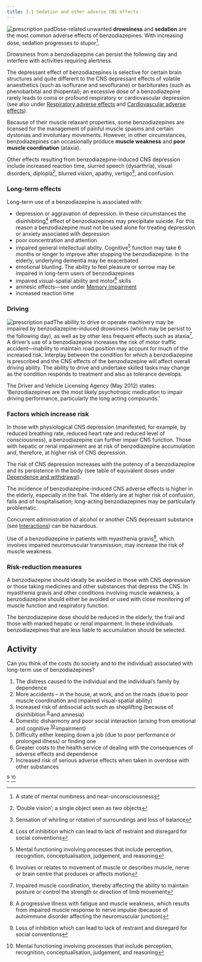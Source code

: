 ```yaml
---
title: 3.1 Sedation and other adverse CNS effects
---
```



![prescription pad](../../assets/con247110.jpg)Dose-related unwanted **drowsiness** and **sedation** are the most common adverse effects of benzodiazepines. With increasing dose, sedation progresses to stupor[^1].

Drowsiness from a benzodiazepine can persist the following day and interfere with activities requiring alertness.

The depressant effect of benzodiazepines is selective for certain brain structures and quite different to the CNS depressant effects of volatile anaesthetics (such as isoflurane and sevoflurane) or barbiturates (such as phenobarbital and thiopental); an excessive dose of a benzodiazepine rarely leads to coma or profound respiratory or cardiovascular depression (see also under [Respiratory adverse effects](/benzodiazepines/CON234573_7) and [Cardiovascular adverse effects](/benzodiazepines/CON234573_8)).

Because of their muscle relaxant properties, some benzodiazepines are licensed for the management of painful muscle spasms and certain dystonias and involuntary movements. However, in other circumstances, benzodiazepines can occasionally produce **muscle weakness** and **poor muscle coordination** (ataxia).

Other effects resulting from benzodiazepine-induced CNS depression include increased reaction time, slurred speech (dysarthria), visual disorders, diplopia[^2], blurred vision, apathy, vertigo[^3], and confusion.

### Long-term effects

Long-term use of a benzodiazepine is associated with:

* depression or aggravation of depression. In these circumstances the disinhibiting[^4] effect of benzodiazepines may precipitate suicide. For this reason a benzodiazepine must not be used alone for treating depression or anxiety associated with depression
* poor concentration and attention
* impaired general intellectual ability. Cognitive[^5] function may take 6 months or longer to improve after stopping the benzodiazepine. In the elderly, underlying dementia may be exacerbated
* emotional blunting. The ability to feel pleasure or sorrow may be impaired in long-term users of benzodiazepines
* impaired visual-spatial ability and motor[^6] skills
* amnesic effects—see under [Memory impairment](/benzodiazepines/CON234573_9)
* increased reaction time
### Driving

![prescription pad](../../assets/con247111.jpg)The ability to drive or operate machinery may be impaired by benzodiazepine-induced drowsiness (which may be persist to the following day), as well as by other less frequent effects such as ataxia[^7]. A driver’s use of a benzodiazepine increases the risk of motor traffic accident—inability to maintain road position may account for much of the increased risk. Interplay between the condition for which a benzodiazepine is prescribed and the CNS effects of the benzodiazepine will affect overall driving ability. The ability to drive and undertake skilled tasks may change as the condition responds to treatment and also as tolerance develops.

  
<Expander title="Did you know...">
 <p>
  The Driver and Vehicle Licensing Agency (May 2012) states: ‘Benzodiazepines are the most likely psychotropic medication to impair driving performance, particularly the long acting compounds.’
 </p>
</Expander>





### Factors which increase risk

In those with physiological CNS depression (manifested, for example, by reduced breathing rate, reduced heart rate and reduced level of consciousness), a benzodiazepine can further impair CNS function. Those with hepatic or renal impairment are at risk of benzodiazepine accumulation and, therefore, at higher risk of CNS depression.

The risk of CNS depression increases with the potency of a benzodiazepine and its persistence in the body (see table of equivalent doses under [Dependence and withdrawal](/benzodiazepines/CON234573_11)).

The incidence of benzodiazepine-induced CNS adverse effects is higher in the elderly, especially in the frail. The elderly are at higher risk of confusion, falls and of hospitalisation; long-acting benzodiazepines may be particularly problematic.

Concurrent administration of alcohol or another CNS depressant substance (see [Interactions](/benzodiazepines/CON234573_13)) can be hazardous.

Use of a benzodiazepine in patients with myasthenia gravis[^8], which involves impaired neuromuscular transmission, may increase the risk of muscle weakness.

### Risk-reduction measures

A benzodiazepine should ideally be avoided in those with CNS depression or those taking medicines and other substances that depress the CNS. In myasthenia gravis and other conditions involving muscle weakness, a benzodiazepine should either be avoided or used with close monitoring of muscle function and respiratory function.

The benzodiazepine dose should be reduced in the elderly, the frail and those with marked hepatic or renal impairment. In these individuals benzodiazepines that are less liable to accumulation should be selected.

  
## Activity

Can you think of the costs (to society and to the individual) associated with long-term use of benzodiazepines?

<Expander title="Click here for possible answer">
 <ol>
  <li>
   The distress caused to the individual and the individual’s family by dependence
  </li>
  <li>
   More accidents – in the house, at work, and on the roads (due to poor muscle coordination and impaired visual-spatial ability)
  </li>
  <li>
   Increased risk of antisocial acts such as shoplifting (because of disinhibition<sup>
    <a class="footnote-ref" href="#fn-9">
     9
    </a>
   </sup> and amnesia)
  </li>
  <li>
   Domestic disharmony and poor social interaction (arising from emotional and cognitive<sup>
    <a class="footnote-ref" href="#fn-10">
     10
    </a>
   </sup> impairment)
  </li>
  <li>
   Difficulty either keeping down a job (due to poor performance or prolonged illness) or finding one
  </li>
  <li>
   Greater costs to the health service of dealing with the consequences of adverse effects and dependence
  </li>
  <li>
   Increased risk of serious adverse effects when taken in overdose with other substances
  </li>
 </ol>
</Expander>

[^9] [^10]





[^1]: A state of mental numbness and near-unconsciousness


[^2]: ‘Double vision’; a single object seen as two objects


[^3]: Sensation of whirling or rotation of surroundings and loss of balance


[^4]: Loss of inhibition which can lead to lack of restraint and disregard for social conventions


[^5]: Mental functioning involving processes that include perception, recognition, conceptualisation, judgement, and reasoning


[^6]: Involves or relates to movement of muscle or describes muscle, nerve or brain centre that produces or affects motion


[^7]: Impaired muscle coordination, thereby affecting the ability to maintain posture or control the strength or direction of limb movement


[^8]: A progressive illness with fatigue and muscle weakness, which results from impaired muscle response to nerve impulse (because of autoimmune disorder affecting the neuromuscular junction)


[^9]: Loss of inhibition which can lead to lack of restraint and disregard for social conventions


[^10]: Mental functioning involving processes that include perception, recognition, conceptualisation, judgement, and reasoning
